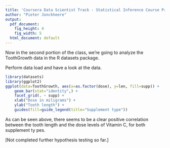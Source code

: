 ```yaml
---
title: 'Coursera Data Scientist Track - Statistical Inference Course Project, Part Two: Basic inferential data analysis'
author: "Pieter Jonckheere"
output:
  pdf_document:
    fig_height: 4
    fig_width: 5
  html_document: default
---
```


Now in the second portion of the class, we're going to analyze the ToothGrowth data 
in the R datasets package. 

Perform data load and have a look at the data.

```r
library(datasets)
library(ggplot2)
ggplot(data=ToothGrowth, aes(x=as.factor(dose), y=len, fill=supp)) +
    geom_bar(stat="identity",) +
    facet_grid(. ~ supp) +
    xlab("Dose in miligrams") +
    ylab("Tooth length") +
    guides(fill=guide_legend(title="Supplement type"))
```

As can be seen above, there seems to be a clear positive correlation between the
tooth length and the dose levels of Vitamin C, for both supplement ty pes.





[Not completed further hypothesis testing so far.]